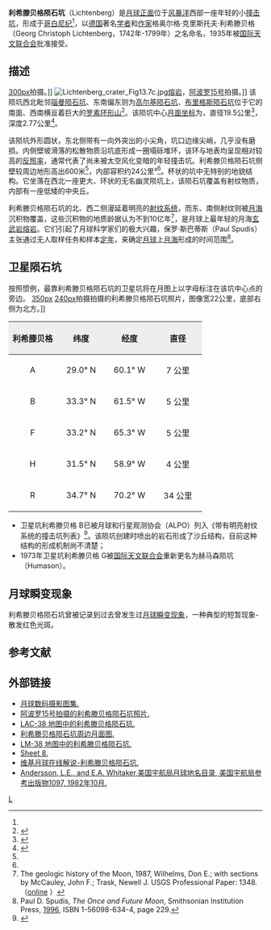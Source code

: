 {{lunar crater data|
 image=Lichtenberg crater 4170 h1.jpg|260px|
 caption=[[月球轨道器4号|月球轨道器4号]]拍摄的图像|
 latitude=31.8|
 N_or_S=N|
 longitude=67.7|
 E_or_W=W|
 diameter=19.5公里|
 depth=2.77公里|
 colong=68|
 eponym=格奥尔格·克里斯托夫·利希滕贝格}}
'''利希滕贝格陨石坑'''（Lichtenberg）是[[月球正面|月球正面]]位于[[风暴洋|风暴洋]]西部一座年轻的小[[撞击坑|撞击坑]]，形成于[[哥白尼纪|哥白尼纪]]<ref name="LICD"/>，以[[德国|德国]]著名[[学者|学者]]和[[作家|作家]]格奥尔格·克里斯托夫·利希滕贝格（Georg Christoph Lichtenberg，1742年-1799年）之名命名，1935年被[[国际天文联合会|国际天文联合会]]批准接受。

==描述==
[[image:Briggs_+_Lichtenberg_-_LROC_-_WAC.JPG|300px]]拍摄。]]
[[File:Lichtenberg_crater_Fig13.7c.jpg|thumb]][[熔岩|熔岩]]，[[阿波罗15号|阿波罗15号]]拍摄。]]
该陨坑西北毗邻[[瑙曼陨石坑|瑙曼陨石坑]]、东南偏东则为[[高尔基陨石坑|高尔基陨石坑]]、[[布里格斯陨石坑|布里格斯陨石坑]]位于它的南面、西南横亘着巨大的[[罗素环形山|罗素环形山]]<ref>{{Cite web |url=http://planetarynames.wr.usgs.gov/images/Lunar/lac_38_lo.pdf |title=Crater Lichtenberg on the LAC-38 map |accessdate=2016-05-29 |archive-date=2013-02-20 |archive-url=https://web.archive.org/web/20130220151631/http://planetarynames.wr.usgs.gov/images/Lunar/lac_38_lo.pdf |dead-url=no }}</ref>。该陨坑中心[[月面坐标|月面坐标]]为{{Coord|31.85|N|67.72|W|globe:Moon|nogoogle=1|noosm=1}}，直径19.5公里<ref name="IAU">{{Cite web |url=http://planetarynames.wr.usgs.gov/Feature/3393 |title=Directory of the International Astronomical Union |accessdate=2016-05-29 |archive-date=2017-09-03 |archive-url=https://web.archive.org/web/20170903205548/https://planetarynames.wr.usgs.gov/Feature/3393 |dead-url=no }}</ref>，深度2.77公里<ref>{{Cite web |url=http://fisherka.csolutionshosting.net/astronote/plan/craterdepth/html/CraterDepthFeatureNameWestfall.html |title=John E. Westfall's Atlas of the Lunar Terminator, Cambridge Univ. Press (2000) |accessdate=2016-05-29 |archive-date=2014-12-18 |archive-url=https://archive.today/20141218234310/http://fisherka.csolutionshosting.net/astronote/plan/craterdepth/html/CraterDepthFeatureNameWestfall.html |dead-url=no }}</ref>。

该陨坑外形圆状，东北侧带有一向外突出的小尖角，坑口边缘尖峭，几乎没有磨损。内侧壁坡滑落的松散物质沿坑底形成一圈塌砾堆环，该环与地表均呈现相对较高的[[反照率|反照率]]，通常代表了尚未被太空风化变暗的年轻撞击坑。利希滕贝格陨石坑侧壁较周边地形高出600米<ref name="LICD"/>，内部容积约24公里³<ref name="LICD"/>。杯状的坑中无特别的地貌结构。它坐落在西北一座更大、环状的无名幽灵陨坑上，该陨石坑覆盖有射纹物质，内部有一座低矮的中央丘。

利希滕贝格陨石坑的北、西二侧漫延着明亮的[[射纹系统|射纹系统]]，而东、南侧射纹则被[[月海|月海]]沉积物覆盖，这些沉积物的地质龄据认为不到10亿年<ref>The geologic history of the Moon, 1987, Wilhelms, Don E.; with sections by McCauley, John F.; Trask, Newell J. USGS Professional Paper: 1348. （[http://pubs.er.usgs.gov/publication/pp1348 online] {{Wayback|url=http://pubs.er.usgs.gov/publication/pp1348 |date=20160604112233 }}）</ref>，是月球上最年轻的月海[[玄武岩|玄武岩]][[熔岩|熔岩]]。它们引起了月球科学家们的极大兴趣，保罗·斯巴蒂斯（Paul Spudis）主张通过无人取样任务和样本[[放射性定年法|定年]]，来确定[[月球|月球]]上[[月海|月海]]形成的时间范围<ref>Paul D. Spudis, ''The Once and Future Moon'', Smithsonian Institution Press, [[1996_in_literature|1996]], ISBN 1-56098-634-4, page 229.</ref>。

==卫星陨石坑==
按照惯例，最靠利希滕贝格陨石坑的卫星坑将在月图上以字母标注在该坑中心点的旁边。
[[image:Lichtenberg_sattelite_craters_map.jpg|350px]]
[[image:M1108660598LR_Lichtenberg.png|240px]]拍摄拍摄的利希滕贝格陨石坑照片，图像宽22公里，底部右侧为北方。]]
{| class="wikitable"
!width="25%" style="background:#eeeeee;" |利希滕贝格 
!width="25%" style="background:#eeeeee;" |纬度
!width="25%" style="background:#eeeeee;" |经度
!width="25%" style="background:#eeeeee;" |直径
|-
|align="center"|A
|align="center"|29.0° N
|align="center"|60.1° W
|align="center"|7 公里
|-
|align="center"|B
|align="center"|33.3° N
|align="center"|61.5° W
|align="center"|5 公里
|-
|align="center"|F
|align="center"|33.2° N
|align="center"|65.3° W
|align="center"|5 公里
|-
|align="center"|H
|align="center"|31.5° N
|align="center"|58.9° W
|align="center"|4 公里
|-
|align="center"|R
|align="center"|34.7° N
|align="center"|70.2° W
|align="center"|34 公里
|}

* 卫星坑利希滕贝格 B已被月球和行星观测协会（ALPO）列入《带有明亮射纹系统的撞击坑列表》<ref>{{Cite web |url=http://www.zone-vx.com/alpo-rays-table.pdf |title=List of craters with bright rays of the lunar system and planetary astronomy Association(ALPO) |accessdate=2016-05-29 |archive-date=2016-03-04 |archive-url=https://web.archive.org/web/20160304213831/http://www.zone-vx.com/alpo-rays-table.pdf |dead-url=no }}</ref>。该陨坑创建时喷出的岩石形成了沙丘结构，目前这种结构的形成机制尚不清楚；
* 1973年卫星坑利希滕贝格 G被[[国际天文联合会|国际天文联合会]]重新更名为赫马森陨坑（Humason）。

==月球瞬变现象==
利希滕贝格陨石坑曾被记录到过去曾发生过[[月球瞬变现象|月球瞬变现象]]，一种典型的短暂现象-散发红色光斑。

==参考文献==
{{reflist|refs=
<ref name=LICD>Lunar Impact Crater Database</ref>
}}

==外部链接==
*[http://www.lpi.usra.edu/resources/lunar_orbiter/bin/srch_nam.shtml?Lichtenberg%7C0 月球数码摄影图集.]{{Wayback|url=http://www.lpi.usra.edu/resources/lunar_orbiter/bin/srch_nam.shtml?Lichtenberg%7C0 |date=20160304080402 }}
*[http://www.lpi.usra.edu/resources/apollo/search/feature/?feature=Lichtenberg 阿波罗15号拍摄的利希滕贝格陨石坑照片.]{{Wayback|url=http://www.lpi.usra.edu/resources/apollo/search/feature/?feature=Lichtenberg |date=20160304074015 }}
*[http://www.lpi.usra.edu/resources/mapcatalog/LAC/lac38/ LAC-38 地图中的利希滕贝格陨石坑.]{{Wayback|url=http://www.lpi.usra.edu/resources/mapcatalog/LAC/lac38/ |date=20160527065005 }}
*[http://www.lpi.usra.edu/resources/mapcatalog/usgs/I527/ 利希滕贝格陨石坑周边月面图.]{{Wayback|url=http://www.lpi.usra.edu/resources/mapcatalog/usgs/I527/ |date=20160304065849 }}
*[http://www.lpi.usra.edu/resources/mapcatalog/LM/lm38/ LM-38 地图中的利希滕贝格陨石坑.]{{Wayback|url=http://www.lpi.usra.edu/resources/mapcatalog/LM/lm38/ |date=20160304074142 }}
*[https://web.archive.org/web/20081221000521/http://lpod.wikispaces.com/July+14%2C+2008 Sheet 8.]
*[http://the-moon.wikispaces.com/Lichtenberg 维基月球在线解说-利希滕贝格陨石坑.]{{Wayback|url=http://the-moon.wikispaces.com/Lichtenberg |date=20180301054904 }}
*[http://planet4589.org/astro/lunar/RP-1097.pdf Andersson, L.E., and E.A. Whitaker,美国宇航局月球地名目录, 美国宇航局参考出版物1097, 1982年10月.]{{Wayback|url=http://planet4589.org/astro/lunar/RP-1097.pdf |date=20141006125838 }}

[[Category:月球环形山|L]]
{{月球環形山 (L-N)}}